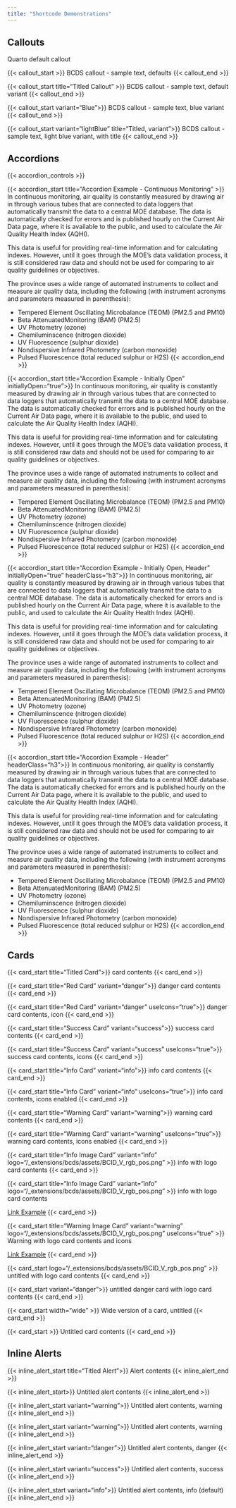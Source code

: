 ```yaml
---
title: "Shortcode Demonstrations"
---
```


## Callouts

::: {.callout-note}
Quarto default callout
:::

{{< callout_start >}}
BCDS callout - sample text, defaults
{{< callout_end >}}

{{< callout_start title="Titled Callout" >}}
BCDS callout - sample text, default variant
{{< callout_end >}}

{{< callout_start variant="Blue">}}
BCDS callout - sample text, blue variant
{{< callout_end >}}

{{< callout_start variant="lightBlue" title="Titled, variant">}}
BCDS callout - sample text, light blue variant, with title
{{< callout_end >}}

## Accordions

{{< accordion_controls >}}

{{< accordion_start title="Accordion Example - Continuous Monitoring" >}}
In continuous monitoring, air quality is constantly measured by drawing air in through various tubes that are connected to data loggers that automatically transmit the data to a central MOE database. The data is automatically checked for errors and is published hourly on the Current Air Data page, where it is available to the public, and used to calculate the Air Quality Health Index (AQHI).

This data is useful for providing real-time information and for calculating indexes. However, until it goes through the MOE's data validation process, it is still considered raw data and should not be used for comparing to air quality guidelines or objectives.

The province uses a wide range of automated instruments to collect and measure air quality data, including the following (with instrument acronyms and parameters measured in parenthesis):

-   Tempered Element Oscillating Microbalance (TEOM) (PM2.5 and PM10)
-   Beta AttenuatedMonitoring (BAM) (PM2.5)
-   UV Photometry (ozone)
-   Chemiluminscence (nitrogen dioxide)
-   UV Fluorescence (sulphur dioxide)
-   Nondispersive Infrared Photometry (carbon monoxide)
-   Pulsed Fluorescence (total reduced sulphur or H2S)
{{< accordion_end >}}

{{< accordion_start title="Accordion Example - Initially Open" initiallyOpen="true">}}
In continuous monitoring, air quality is constantly measured by drawing air in through various tubes that are connected to data loggers that automatically transmit the data to a central MOE database. The data is automatically checked for errors and is published hourly on the Current Air Data page, where it is available to the public, and used to calculate the Air Quality Health Index (AQHI).

This data is useful for providing real-time information and for calculating indexes. However, until it goes through the MOE's data validation process, it is still considered raw data and should not be used for comparing to air quality guidelines or objectives.

The province uses a wide range of automated instruments to collect and measure air quality data, including the following (with instrument acronyms and parameters measured in parenthesis):

-   Tempered Element Oscillating Microbalance (TEOM) (PM2.5 and PM10)
-   Beta AttenuatedMonitoring (BAM) (PM2.5)
-   UV Photometry (ozone)
-   Chemiluminscence (nitrogen dioxide)
-   UV Fluorescence (sulphur dioxide)
-   Nondispersive Infrared Photometry (carbon monoxide)
-   Pulsed Fluorescence (total reduced sulphur or H2S)
{{< accordion_end >}}

{{< accordion_start title="Accordion Example - Initially Open, Header" initiallyOpen="true" headerClass="h3">}}
In continuous monitoring, air quality is constantly measured by drawing air in through various tubes that are connected to data loggers that automatically transmit the data to a central MOE database. The data is automatically checked for errors and is published hourly on the Current Air Data page, where it is available to the public, and used to calculate the Air Quality Health Index (AQHI).

This data is useful for providing real-time information and for calculating indexes. However, until it goes through the MOE's data validation process, it is still considered raw data and should not be used for comparing to air quality guidelines or objectives.

The province uses a wide range of automated instruments to collect and measure air quality data, including the following (with instrument acronyms and parameters measured in parenthesis):

-   Tempered Element Oscillating Microbalance (TEOM) (PM2.5 and PM10)
-   Beta AttenuatedMonitoring (BAM) (PM2.5)
-   UV Photometry (ozone)
-   Chemiluminscence (nitrogen dioxide)
-   UV Fluorescence (sulphur dioxide)
-   Nondispersive Infrared Photometry (carbon monoxide)
-   Pulsed Fluorescence (total reduced sulphur or H2S)
{{< accordion_end >}}


{{< accordion_start title="Accordion Example - Header" headerClass="h3">}}
In continuous monitoring, air quality is constantly measured by drawing air in through various tubes that are connected to data loggers that automatically transmit the data to a central MOE database. The data is automatically checked for errors and is published hourly on the Current Air Data page, where it is available to the public, and used to calculate the Air Quality Health Index (AQHI).

This data is useful for providing real-time information and for calculating indexes. However, until it goes through the MOE's data validation process, it is still considered raw data and should not be used for comparing to air quality guidelines or objectives.

The province uses a wide range of automated instruments to collect and measure air quality data, including the following (with instrument acronyms and parameters measured in parenthesis):

-   Tempered Element Oscillating Microbalance (TEOM) (PM2.5 and PM10)
-   Beta AttenuatedMonitoring (BAM) (PM2.5)
-   UV Photometry (ozone)
-   Chemiluminscence (nitrogen dioxide)
-   UV Fluorescence (sulphur dioxide)
-   Nondispersive Infrared Photometry (carbon monoxide)
-   Pulsed Fluorescence (total reduced sulphur or H2S)
{{< accordion_end >}}


## Cards

{{< card_start title="Titled Card">}}
card contents
{{< card_end >}}

{{< card_start title="Red Card" variant="danger">}}
danger card contents
{{< card_end >}}

{{< card_start title="Red Card" variant="danger" useIcons="true">}}
danger card contents, icon
{{< card_end >}}

{{< card_start title="Success Card" variant="success">}}
success card contents
{{< card_end >}}

{{< card_start title="Success Card" variant="success" useIcons="true">}}
success card contents, icons
{{< card_end >}}

{{< card_start title="Info Card" variant="info">}}
info card contents
{{< card_end >}}

{{< card_start title="Info Card" variant="info" useIcons="true">}}
info card contents, icons enabled
{{< card_end >}}

{{< card_start title="Warning Card" variant="warning">}}
warning card contents
{{< card_end >}}

{{< card_start title="Warning Card" variant="warning" useIcons="true">}}
warning card contents, icons enabled
{{< card_end >}}


{{< card_start title="Info Image Card" variant="info" logo="/_extensions/bcds/assets/BCID_V_rgb_pos.png" >}}
info with logo card contents
{{< card_end >}}

{{< card_start title="Info Image Card" variant="info" logo="/_extensions/bcds/assets/BCID_V_rgb_pos.png" >}}
info with logo card contents

[Link Example](https://github.com/bcgov/nr-epd-aq-statements/)
{{< card_end >}}

{{< card_start title="Warning Image Card" variant="warning" logo="/_extensions/bcds/assets/BCID_V_rgb_pos.png" useIcons="true" >}}
Warning with logo card contents and icons

[Link Example](https://github.com/bcgov/nr-epd-aq-statements/)
{{< card_end >}}

{{< card_start logo="/_extensions/bcds/assets/BCID_V_rgb_pos.png" >}}
untitled with logo card contents
{{< card_end >}}

{{< card_start variant="danger">}}
untitled danger card with logo card contents
{{< card_end >}}

{{< card_start width="wide" >}}
Wide version of a card, untitled
{{< card_end >}}

{{< card_start >}}
Untitled card contents
{{< card_end >}}

## Inline Alerts

{{< inline_alert_start title="Titled Alert">}}
Alert contents
{{< inline_alert_end >}}

{{< inline_alert_start>}}
Untitled alert contents
{{< inline_alert_end >}}

{{< inline_alert_start variant="warning">}}
Untitled alert contents, warning
{{< inline_alert_end >}}

{{< inline_alert_start variant="warning">}}
Untitled alert contents, warning
{{< inline_alert_end >}}

{{< inline_alert_start variant="danger">}}
Untitled alert contents, danger
{{< inline_alert_end >}}

{{< inline_alert_start variant="success">}}
Untitled alert contents, success
{{< inline_alert_end >}}

{{< inline_alert_start variant="info">}}
Untitled alert contents, info (default)
{{< inline_alert_end >}}
